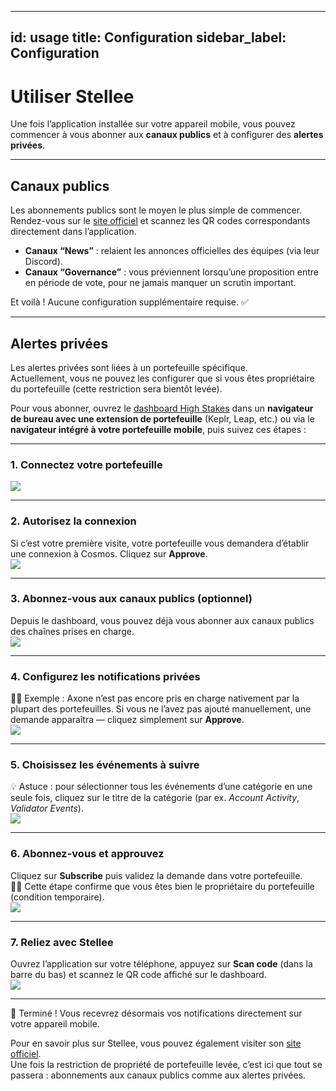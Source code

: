 
---
id: usage
title: Configuration
sidebar_label: Configuration
---

# Utiliser Stellee

Une fois l’application installée sur votre appareil mobile, vous pouvez commencer à vous abonner aux **canaux publics** et à configurer des **alertes privées**.

---

## Canaux publics

Les abonnements publics sont le moyen le plus simple de commencer.  
Rendez-vous sur le [site officiel](https://stellee.highstakes.ch/get-started#channels) et scannez les QR codes correspondants directement dans l’application.  

- **Canaux “News”** : relaient les annonces officielles des équipes (via leur Discord).  
- **Canaux “Governance”** : vous préviennent lorsqu’une proposition entre en période de vote, pour ne jamais manquer un scrutin important.  

Et voilà ! Aucune configuration supplémentaire requise. ✅  

---

## Alertes privées

Les alertes privées sont liées à un portefeuille spécifique.  
Actuellement, vous ne pouvez les configurer que si vous êtes propriétaire du portefeuille (cette restriction sera bientôt levée).

Pour vous abonner, ouvrez le [dashboard High Stakes](https://app.highstakes.ch/notifications) dans un **navigateur de bureau avec une extension de portefeuille** (Keplr, Leap, etc.) ou via le **navigateur intégré à votre portefeuille mobile**, puis suivez ces étapes :

---

### 1. Connectez votre portefeuille
<img src={step_1} />

---

### 2. Autorisez la connexion
Si c’est votre première visite, votre portefeuille vous demandera d’établir une connexion à Cosmos. Cliquez sur **Approve**.  
<img src={step_2} />

---

### 3. Abonnez-vous aux canaux publics (optionnel)
Depuis le dashboard, vous pouvez déjà vous abonner aux canaux publics des chaînes prises en charge.  
<img src={step_3} />

---

### 4. Configurez les notifications privées
👨‍🏫 Exemple : Axone n’est pas encore pris en charge nativement par la plupart des portefeuilles. Si vous ne l’avez pas ajouté manuellement, une demande apparaîtra — cliquez simplement sur **Approve**.  
<img src={step_4} />

---

### 5. Choisissez les événements à suivre
💡 Astuce : pour sélectionner tous les événements d’une catégorie en une seule fois, cliquez sur le titre de la catégorie (par ex. *Account Activity*, *Validator Events*).  
<img src={step_5} />

---

### 6. Abonnez-vous et approuvez
Cliquez sur **Subscribe** puis validez la demande dans votre portefeuille.  
🥷🏽 Cette étape confirme que vous êtes bien le propriétaire du portefeuille (condition temporaire).  
<img src={step_6} />

---

### 7. Reliez avec Stellee
Ouvrez l’application sur votre téléphone, appuyez sur **Scan code** (dans la barre du bas) et scannez le QR code affiché sur le dashboard.  
<img src={step_7} />

---

🎉 Terminé ! Vous recevrez désormais vos notifications directement sur votre appareil mobile.  

Pour en savoir plus sur Stellee, vous pouvez également visiter son [site officiel](https://stellee.highstakes.ch).  
Une fois la restriction de propriété de portefeuille levée, c’est ici que tout se passera : abonnements aux canaux publics comme aux alertes privées.  
